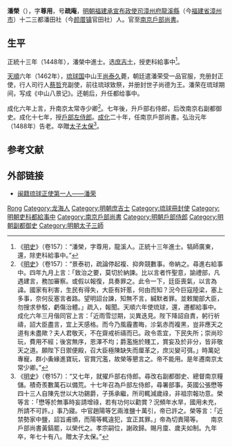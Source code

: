{{明清人物信息框
| 姓名 = 潘榮
| 原名 =
| 圖片名稱= 
| 圖片大小 = 200px
| 圖片說明 = 
| 最高職務 = 资善大夫南京户部尚书
| 國家 = 大明
| 爵位 =
| 籍貫 = [[福建承宣布政使司|福建承宣布政使司]][[漳州府|漳州府]][[龍溪縣|龍溪縣]]
| 族裔 = 漢族
| 旗籍 = 
| 字號 = 字尊用，号疏庵
| 諡號 = 
| 出生日期 = [[永乐|永乐]]十七年（1419年）
| 出生地點 = [[福建|福建]][[龍溪縣|龍溪縣]]
| 逝世日期 = [[弘治_(明孝宗)|弘治]]九年（1496年）
| 逝世地點 = [[福建|福建]][[龍溪縣|龍溪縣]]
| 墓葬 =
| 配偶 =
| 親屬 =
| 出身 = 
*正统十三年（1448年）戊辰科同進士出身
| 經歷 = 
| 著作 =
*《中山八景记》
}}

'''潘榮'''（{{bd|1419年||1496年|catIdx=}}），字'''尊用'''，号'''疏庵'''，[[明朝|明朝]][[福建承宣布政使司|福建承宣布政使司]][[漳州府|漳州府]][[龍溪縣|龍溪縣]]（今[[福建省|福建省]][[漳州市|漳州市]]）十二三都潘田社（今[[颜厝镇|颜厝镇]]官田社）人。官至[[南京戶部尚書|南京戶部尚書]]。

==生平==
正統十三年（1448年），潘榮中進士。选[[庶吉士|庶吉士]]，授吏科給事中<ref>《[[明史|明史]]》（卷157）：“潘榮，字尊用，龍溪人。正統十三年進士。犒師廣東，還，除吏科給事中。”</ref>。

[[天顺_(明朝)|天順]]六年（1462年），[[琉球国|琉球国]]中山王[[尚泰久|尚泰久]]薨，朝廷遣潘荣受一品官服，充册封正使，行人司行人[[蔡哲_(天順進士)|蔡哲]]充副使，前往琉球致祭，并册封世子尚德为王。潘荣在琉球期间，写成《中山八景记》。还朝后，升任都给事中。

成化六年上言，升南京太常寺少卿<ref>《[[明史|明史]]》（卷157）：“景泰初，疏論停起複、抑奔競數事。帝納之。尋進右給事中。四年九月上言：「致治之要，莫切於納諫。比以言者忤聖意，諭禮部，凡遇建言，務加審察。或假以報復，具奏罪之。此令一下，廷臣喪氣，以言為諱。國家有利害，生民有得失，大臣有奸慝，何由而知？況今巨寇陸梁，塞上多事，奈何反塞言者路。望明詔台諫，知無不言，緘默者罪。並敕閣部大臣，勿搜求參駁，虧傷治體。」疏入，報聞。天順六年使琉球，還，遷都給事中。成化六年三月偕同官上言：「近雨雪愆期，災異迭見。陛下降詔自責，躬行祈禱，詔大臣盡言，宜上天感格。而今乃風霾晝晦，沴氣赤而複黑，豈非應天之道有未盡歟？夫人君敬天，不在齋戒祈禱而已。政令乖宜，下民失所；崇尚珍玩，費用不經；後宮無序，恩澤不均；爵濫施於賤工，賞妄及於非分，皆非敬天之道。願陛下日禦便殿，召大臣極陳缺失而厘革之，庶災變可弭。」時萬妃專寵，群小夤緣進寶玩，官賞冗濫，故榮等懇言之。帝不能用。是年遷南京太常少卿。”</ref>。七年後，升戶部右侍郎，后改南京右副都御史。成化十七年，授[[戶部左侍郎|戶部左侍郎]]。[[成化|成化]]二十年，任南京戶部尚書。弘治元年（1488年）告老。卒贈[[太子太保|太子太保]]<ref>《[[明史|明史]]》（卷157）：“又七年，就擢戶部右侍郎。尋改右副都御史、總督南京糧儲。積奇羨數萬石以備荒。十七年召為戶部左侍郎，尋署部事。英國公張懋等四十三人自陳先世以大功錫爵，子孫承繼，所司輒減歲祿，非祖宗報功意。榮等言：「懋等於無事時妄請增祿，若有功何以勸賞？況頻年水旱，國用未充，所請不可許。」事乃寢。中官趙陽等乞兩淮鹽十萬引，帝已許之。榮等言：「近禁勢家中鹽，詔旨甫頒，而陽等輒違犯，宜正其罪。」帝為切責陽等。　　南京戶部尚書黃鎬罷，以榮代之。孝宗嗣位，謝政歸。賜月廩、歲夫如制。九年卒，年七十有八。贈太子太保。”</ref>。

==参考文献==
{{wikisource|明史/卷157}}
{{Reflist}}

==外部链接==
*[https://web.archive.org/web/20151222131952/http://www.lhw.gov.cn/ShowInfo/5200.aspx 闽籍琉球正使第一人——潘荣]

{{正統十三年戊辰科殿試金榜}}

{{Authority control}}

{{DEFAULTSORT:Pan潘}}
[[Category:潘姓|Rong]]
[[Category:龙海人|Category:龙海人]]
[[Category:明朝庶吉士|Category:明朝庶吉士]]
[[Category:琉球冊封使|Category:琉球冊封使]]
[[Category:明朝吏科都給事中|Category:明朝吏科都給事中]]
[[Category:南京戶部尚書|Category:南京戶部尚書]]
[[Category:明朝戶部侍郎|Category:明朝戶部侍郎]]
[[Category:明朝副都御史|Category:明朝副都御史]]
[[Category:明朝太子三師|Category:明朝太子三師]]